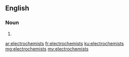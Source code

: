 ==English==

===Noun===
{{head|en|plural}}

# {{plural of|electrochemist|lang=en}}

[[ar:electrochemists]]
[[fr:electrochemists]]
[[ku:electrochemists]]
[[mg:electrochemists]]
[[my:electrochemists]]